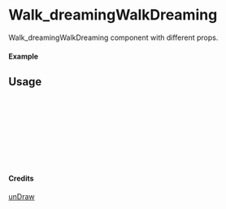 
<Meta of={Walk_dreamingWalkDreaming} title="unDraw/Walk_dreamingWalkDreaming" />

# Walk_dreamingWalkDreaming

Walk_dreamingWalkDreaming component with different props.

#### Example

<Canvas of={Walk_dreamingWalkDreaming.Primary} />

## Usage

```ts
import { Walk_dreamingWalkDreaming } from "yadl-ui";

const Example = () => {
  return (
      <Walk_dreamingWalkDreaming />
  );
};

export default Example;
```

#### Credits
[unDraw](https://undraw.co/illustrations)
